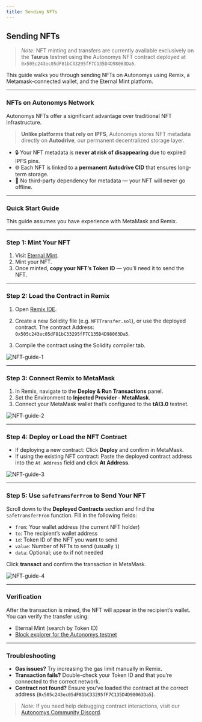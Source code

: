 ```yaml
---
title: Sending NFTs
---
```


## Sending NFTs

> *Note:* NFT minting and transfers are currently available exclusively on the **Taurus** testnet using the Autonomys NFT contract deployed at `0x505c243ec05dF81bC33295fF7C135D4D98063Da5`.

This guide walks you through sending NFTs on Autonomys using Remix, a Metamask-connected wallet, and the Eternal Mint platform.

---

### NFTs on Autonomys Network

Autonomys NFTs offer a significant advantage over traditional NFT infrastructure.

> **Unlike platforms that rely on IPFS**, Autonomys stores NFT metadata directly on **Autodrive**, our permanent decentralized storage layer.

- 🔒 Your NFT metadata is **never at risk of disappearing** due to expired IPFS pins.
- 🌐 Each NFT is linked to a **permanent Autodrive CID** that ensures long-term storage.
- 🚫 No third-party dependency for metadata — your NFT will never go offline.

---

### Quick Start Guide

This guide assumes you have experience with MetaMask and Remix. 

---

### Step 1: Mint Your NFT

1. Visit [Eternal Mint](https://eternalmint.xyz/).
2. Mint your NFT.
3. Once minted, **copy your NFT’s Token ID** — you’ll need it to send the NFT.

---

### Step 2: Load the Contract in Remix

1. Open [Remix IDE](https://remix.ethereum.org/).
2. Create a new Solidity file (e.g. `NFTTransfer.sol`), or use the deployed contract. The contract Address: `0x505c243ec05dF81bC33295fF7C135D4D98063Da5`.

3. Compile the contract using the Solidity compiler tab.

![NFT-guide-1](/developers/NFT-guide/NFT-guide-1.png)

---

### Step 3: Connect Remix to MetaMask

1. In Remix, navigate to the **Deploy & Run Transactions** panel.
2. Set the Environment to **Injected Provider - MetaMask**.
3. Connect your MetaMask wallet that’s configured to the **tAI3.0** testnet.

![NFT-guide-2](/developers/NFT-guide/NFT-guide-2.png)

---

### Step 4: Deploy or Load the NFT Contract

- If deploying a new contract: Click **Deploy** and confirm in MetaMask.
- If using the existing NFT contract: Paste the deployed contract address into the `At Address` field and click **At Address**.

![NFT-guide-3](/developers/NFT-guide/NFT-guide-3.png)

---

### Step 5: Use `safeTransferFrom` to Send Your NFT

Scroll down to the **Deployed Contracts** section and find the `safeTransferFrom` function. Fill in the following fields:

- `from`: Your wallet address (the current NFT holder)
- `to`: The recipient’s wallet address
- `id`: Token ID of the NFT you want to send
- `value`: Number of NFTs to send (usually `1`)
- `data`: Optional; use `0x` if not needed

Click **transact** and confirm the transaction in MetaMask.

![NFT-guide-4](/developers/NFT-guide/NFT-guide-4.png)

---

### Verification

After the transaction is mined, the NFT will appear in the recipient’s wallet. You can verify the transfer using:

- Eternal Mint (search by Token ID)
- [Block explorer for the Autonomys testnet](https://blockscout.taurus.autonomys.xyz/)

---

### Troubleshooting

- **Gas issues?** Try increasing the gas limit manually in Remix.
- **Transaction fails?** Double-check your Token ID and that you’re connected to the correct network.
- **Contract not found?** Ensure you’ve loaded the contract at the correct address (`0x505c243ec05dF81bC33295fF7C135D4D98063Da5`).

> *Note:* If you need help debugging contract interactions, visit our [Autonomys Community Discord](https://autonomys.xyz/discord).



